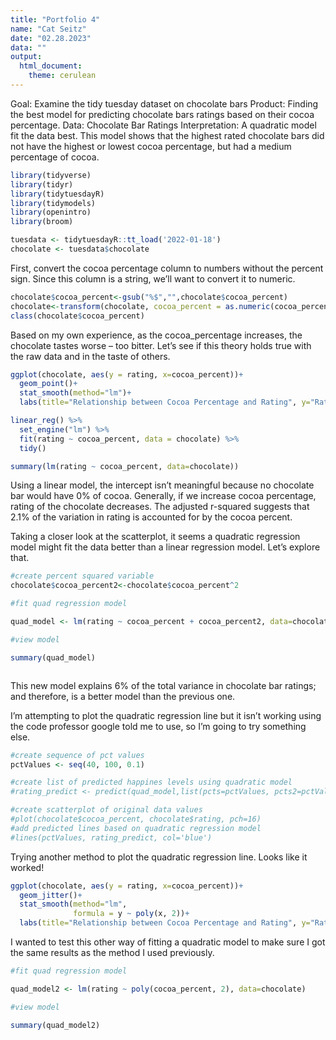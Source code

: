 ```yaml
---
title: "Portfolio 4"
name: "Cat Seitz"
date: "02.28.2023"
data: ""
output: 
  html_document: 
    theme: cerulean
---
```



Goal: Examine the tidy tuesday dataset on chocolate bars
Product: Finding the best model for predicting chocolate bars ratings based on their cocoa percentage. 
Data: Chocolate Bar Ratings
Interpretation: A quadratic model fit the data best. This model shows that the highest rated chocolate bars did not have the highest or lowest cocoa percentage, but had a medium percentage of cocoa. 


```r
library(tidyverse) 
library(tidyr)
library(tidytuesdayR)
library(tidymodels)
library(openintro)
library(broom)
```


```r

tuesdata <- tidytuesdayR::tt_load('2022-01-18')
chocolate <- tuesdata$chocolate

```

First, convert the cocoa percentage column to numbers without the percent sign. Since this column is a string, we'll want to convert it to numeric. 

```r

chocolate$cocoa_percent<-gsub("%$","",chocolate$cocoa_percent)
chocolate<-transform(chocolate, cocoa_percent = as.numeric(cocoa_percent))
class(chocolate$cocoa_percent)

```

Based on my own experience, as the cocoa_percentage increases, the chocolate tastes worse -- too bitter. Let's see if this theory holds true with the raw data and in the taste of others. 


```r


ggplot(chocolate, aes(y = rating, x=cocoa_percent))+
  geom_point()+
  stat_smooth(method="lm")+
  labs(title="Relationship between Cocoa Percentage and Rating", y="Rating", x="Cocoa Percentage")


```

```r

linear_reg() %>%
  set_engine("lm") %>%
  fit(rating ~ cocoa_percent, data = chocolate) %>%
  tidy()

```

```r

summary(lm(rating ~ cocoa_percent, data=chocolate))

```

Using a linear model, the intercept isn't meaningful because no chocolate bar would have 0% of cocoa. Generally, if we increase cocoa percentage, rating of the chocolate decreases. The adjusted r-squared suggests that 2.1% of the variation in rating is accounted for by the cocoa percent. 


Taking a closer look at the scatterplot, it seems a quadratic regression model might fit the data better than a linear regression model. Let's explore that. 


```r

#create percent squared variable
chocolate$cocoa_percent2<-chocolate$cocoa_percent^2

#fit quad regression model

quad_model <- lm(rating ~ cocoa_percent + cocoa_percent2, data=chocolate)

#view model

summary(quad_model)



```

This new model explains 6% of the total variance in chocolate bar ratings; and therefore, is a better model than the previous one. 


I'm attempting to plot the quadratic regression line but it isn't working using the code professor google told me to use, so I'm going to try something else. 

```r

#create sequence of pct values
pctValues <- seq(40, 100, 0.1)

#create list of predicted happines levels using quadratic model
#rating_predict <- predict(quad_model,list(pcts=pctValues, pcts2=pctValues^2)) #

#create scatterplot of original data values
#plot(chocolate$cocoa_percent, chocolate$rating, pch=16)
#add predicted lines based on quadratic regression model
#lines(pctValues, rating_predict, col='blue')

```


Trying another method to plot the quadratic regression line. Looks like it worked!


```r


ggplot(chocolate, aes(y = rating, x=cocoa_percent))+
  geom_jitter()+
  stat_smooth(method="lm",
              formula = y ~ poly(x, 2))+
  labs(title="Relationship between Cocoa Percentage and Rating", y="Rating", x="Cocoa Percentage")


```

I wanted to test this other way of fitting a quadratic model to make sure I got the same results as the method I used previously. 


```r
#fit quad regression model

quad_model2 <- lm(rating ~ poly(cocoa_percent, 2), data=chocolate)

#view model

summary(quad_model2)

```